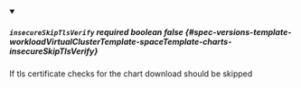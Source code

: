 
<details className="config-field" data-expandable="false" open>
<summary>

##### `insecureSkipTlsVerify` <span className="config-field-required" data-required="false">required</span> <span className="config-field-type">boolean</span> <span className="config-field-default">false</span> <span className="config-field-enum"></span> {#spec-versions-template-workloadVirtualClusterTemplate-spaceTemplate-charts-insecureSkipTlsVerify}

If tls certificate checks for the chart download should be skipped

</summary>



</details>
